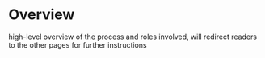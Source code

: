 
<Meta title="Documentation|UX/Overview" />

# Overview

high-level overview of the process and roles involved, will redirect readers to the other pages for further instructions
